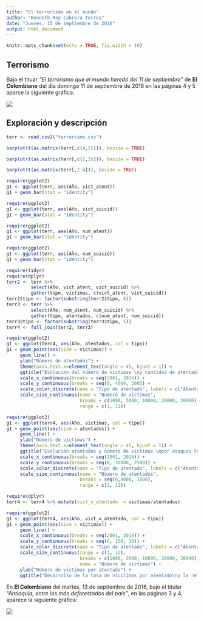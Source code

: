 ```yaml
---
title: "El terrorismo en el mundo"
author: "Kenneth Roy Cabrera Torres"
date: "Jueves, 15 de septiembre de 2016"
output: html_document
---
```


```r
knitr::opts_chunk$set(echo = TRUE, fig.width = 10)
```

## Terrorismo

Bajo el tituar *"El terrorismo que el mundo heredó del 11 de septiembre"*
de **El Colombiano** del día domingo 11 de septiembre de 2016 en las páginas 4 y 5
aparce la siguiente gráfica:

![](terrorismo.png)

## Exploración y descripción

```r
terr <- read.csv2("terrorismo.csv")
```


```r
barplot(t(as.matrix(terr[,c(4,5)])), beside = TRUE)
```

```r
barplot(t(as.matrix(terr[,c(2,3)])), beside = TRUE)
```


```r
barplot(t(as.matrix(terr[,2:4])), beside = TRUE)
```


```r
require(ggplot2)
g1 <- ggplot(terr, aes(Año, vict_atent))
g1 + geom_bar(stat = "identity")
```

```r
require(ggplot2)
g1 <- ggplot(terr, aes(Año, vict_suicid))
g1 + geom_bar(stat = "identity")
```

```r
require(ggplot2)
g1 <- ggplot(terr, aes(Año, num_atent))
g1 + geom_bar(stat = "identity")
```

```r
require(ggplot2)
g1 <- ggplot(terr, aes(Año, num_suicid))
g1 + geom_bar(stat = "identity")
```


```r
require(tidyr)
require(dplyr)
terr2 <- terr %>% 
         select(Año, vict_atent, vict_suicid) %>% 
         gather(tipo, victimas, c(vict_atent, vict_suicid))
terr2$tipo <- factor(substring(terr2$tipo, 6))
terr3 <- terr %>% 
         select(Año, num_atent, num_suicid) %>% 
         gather(tipo, atentados, c(num_atent, num_suicid))
terr3$tipo <- factor(substring(terr3$tipo, 5))
terr4 <- full_join(terr2, terr3)
```


```r
require(ggplot2)
g1 <- ggplot(terr4, aes(Año, atentados, col = tipo))
g1 + geom_point(aes(size = victimas)) +
     geom_line() +
     ylab("Número de atentados") +
     theme(axis.text.x=element_text(angle = 45, hjust = 1)) +
     ggtitle("Evolución del número de víctimas \ny cantidad de atentados terroristas durantes el siglo 21") +
     scale_x_continuous(breaks = seq(2001, 2016)) +
     scale_y_continuous(breaks = seq(0, 4000, 500)) +
     scale_color_discrete(name = "Tipo de atentado", labels = c("Atentado", "Suicida")) +
     scale_size_continuous(name = "Número de víctimas", 
                           breaks = c(1000, 5000, 10000, 20000, 30000), 
                           range = c(1, 11)) 
```

```r
require(ggplot2)
g1 <- ggplot(terr4, aes(Año, victimas, col = tipo))
g1 + geom_point(aes(size = atentados)) +
     geom_line() +
     ylab("Número de víctimas") +
     theme(axis.text.x=element_text(angle = 45, hjust = 1)) +
     ggtitle("Evolución atentados y número de víctimas \npor ataques terroristas durantes el siglo 21") +
     scale_x_continuous(breaks = seq(2001, 2016)) +
     scale_y_continuous(breaks = seq(0, 30000, 2500)) +
     scale_color_discrete(name = "Tipo de atentado", labels = c("Atentado", "Suicida")) +
     scale_size_continuous(name = "Número de atentados", 
                           breaks = seq(0,4000, 1000), 
                           range = c(1, 11))
```


```r
require(dplyr)
terr4 <- terr4 %>% mutate(vict_x_atentado  = victimas/atentados)
```

```r
require(ggplot2)
g1 <- ggplot(terr4, aes(Año, vict_x_atentado, col = tipo))
g1 + geom_point(aes(size = victimas)) +
     geom_line() +
     scale_x_continuous(breaks = seq(2001, 2016)) +
     scale_y_continuous(breaks = seq(0, 150, 10)) +
     scale_color_discrete(name = "Tipo de atentado", labels = c("Atentado", "Suicida")) +
     scale_size_continuous(range = c(1, 12), 
                           breaks = c(1000, 5000, 10000, 20000, 30000),
                           name = "Número de víctimas") +
     ylab("Número de víctimas por atentado") +
     ggtitle("Desarrollo de la tasa de vícitimas por atentado\ny la relación con el número de víctimas")
```



En **El Colombiano** del martes, 13 de septiembre de 2016,
bajo el titular *"Antioquia, entre los más deforestados del país"*,
en las páginas 3 y 4, aparece la siguiente gráfica:


![](deforestacion.png)
